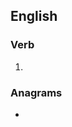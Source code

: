 ==English==

===Verb===
{{head|en|verb form}}

# {{en-third-person singular of|decease}}

===Anagrams===
* {{l|en|seedcase}}